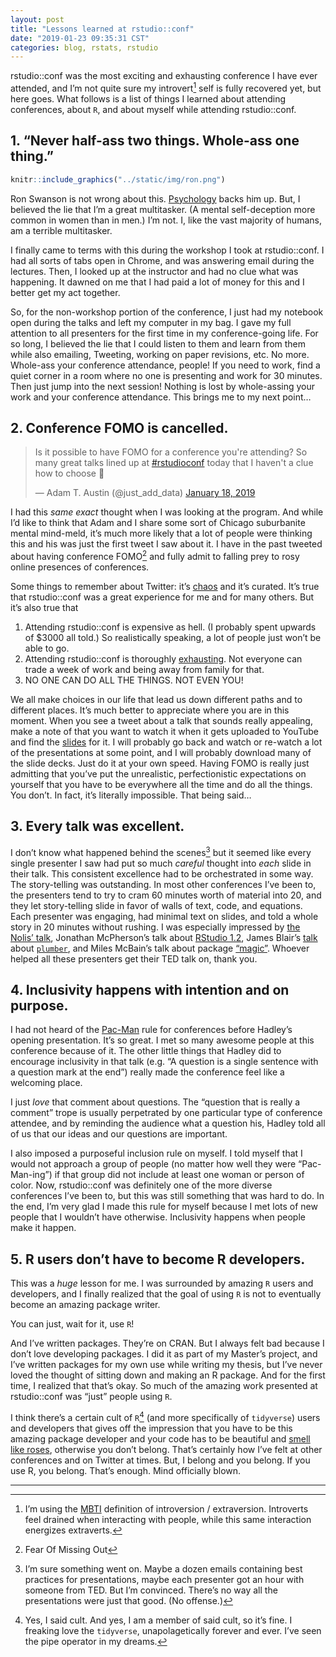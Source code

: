 ```yaml
---
layout: post
title: "Lessons learned at rstudio::conf"
date: "2019-01-23 09:35:31 CST"
categories: blog, rstats, rstudio
---
```


rstudio::conf was the most exciting and exhausting conference I have ever attended, and I'm not quite sure my introvert[^1] self is fully recovered yet, but here goes. What follows is a list of things I learned about attending conferences, about `R`, and about myself while attending rstudio::conf. 

## 1. "Never half-ass two things. Whole-ass one thing." 

```r
knitr::include_graphics("../static/img/ron.png")
```

Ron Swanson is not wrong about this. [Psychology](https://www.psychologytoday.com/us/blog/the-squeaky-wheel/201606/10-real-risks-multitasking-mind-and-body) backs him up. But, I believed the lie that I'm a great multitasker. (A mental self-deception more common in women than in men.) I'm not. I, like the vast majority of humans, am a terrible multitasker. 

I finally came to terms with this during the workshop I took at rstudio::conf. I had all sorts of tabs open in Chrome, and was answering email during the lectures. Then, I looked up at the instructor and had no clue what was happening. It dawned on me that I had paid a lot of money for this and I better get my act together. 

So, for the non-workshop portion of the conference, I just had my notebook open during the talks and left my computer in my bag. I gave my full attention to all presenters for the first time in my conference-going life. For so long, I believed the lie that I could listen to them and learn from them while also emailing, Tweeting, working on paper revisions, etc. No more. Whole-ass your conference attendance, people! If you need to work, find a quiet corner in a room where no one is presenting and work for 30 minutes. Then just jump into the next session! Nothing is lost by whole-assing your work and your conference attendance. This brings me to my next point...

## 2. Conference FOMO is cancelled. 

<blockquote class="twitter-tweet" data-lang="en"><p lang="en" dir="ltr">Is it possible to have FOMO for a conference you&#39;re attending? So many great talks lined up at <a href="https://twitter.com/hashtag/rstudioconf?src=hash&amp;ref_src=twsrc%5Etfw">#rstudioconf</a> today that I haven&#39;t a clue how to choose 🤪</p>&mdash; Adam T. Austin (@just_add_data) <a href="https://twitter.com/just_add_data/status/1086277148594196481?ref_src=twsrc%5Etfw">January 18, 2019</a></blockquote>
<script async src="https://platform.twitter.com/widgets.js" charset="utf-8"></script>

I had this *same exact* thought when I was looking at the program. And while I'd like to think that Adam and I share some sort of Chicago suburbanite mental mind-meld, it's much more likely that a lot of people were thinking this and his was just the first tweet I saw about it. I have in the past tweeted about having conference FOMO[^2] and fully admit to falling prey to rosy online presences of conferences. 

Some things to remember about Twitter: it's [chaos](https://yihui.name/en/2017/08/twitter-threads-vs-blogging/) and it's curated. It's true that rstudio::conf was a great experience for me and for many others. But it's also true that

1. Attending rstudio::conf is expensive as hell. (I probably spent upwards of $3000 all told.) So realistically speaking, a lot of people just won't be able to go. 
2. Attending rstudio::conf is thoroughly [exhausting](https://twitter.com/MilesMcBain/status/1086627528587051015). Not everyone can trade a week of work and being away from family for that.  
3. NO ONE CAN DO ALL THE THINGS. NOT EVEN YOU! 

We all make choices in our life that lead us down different paths and to different places. It's much better to appreciate where you are in this moment. When you see a tweet about a talk that sounds really appealing, make a note of that you want to watch it when it gets uploaded to YouTube and find the [slides](https://github.com/kbroman/RStudioConf2019Slides) for it. I will probably go back and watch or re-watch a lot of the presentations at some point, and I will probably download many of the slide decks. Just do it at your own speed. Having FOMO is really just admitting that you've put the unrealistic, perfectionistic expectations on yourself that you have to be everywhere all the time and do all the things. You don't. In fact, it's literally impossible. That being said...

## 3. Every talk was excellent. 

I don't know what happened behind the scenes[^3] but it seemed like every single presenter I saw had put so much *careful* thought into *each* slide in their talk. This consistent excellence had to be orchestrated in some way. The story-telling was outstanding. In most other conferences I've been to, the presenters tend to try to cram 60 minutes worth of material into 20, and they let story-telling slide in favor of walls of text, code, and equations. Each presenter was engaging, had minimal text on slides, and told a whole story in 20 minutes without rushing. I was especially impressed by [the Nolis' talk](https://nolisllc.com/assets/presentations/r-tensorflow-api.pdf), Jonathan McPherson's talk about [RStudio 1.2](https://github.com/jmcphers/rstudio-1.2-features), James Blair's [talk](https://github.com/sol-eng/plumber-model) about [`plumber`](https://www.rplumber.io/), and Miles McBain's talk about package ["magic"](https://docs.google.com/presentation/d/1iUz3A_xHIzeFIzOQ_JQLdGPbC82qcDEDSqvjIBiP1a8/edit#slide=id.p). Whoever helped all these presenters get their TED talk on, thank you. 

## 4. Inclusivity happens with intention and on purpose.

I had not heard of the [Pac-Man](https://www.ericholscher.com/blog/2017/aug/2/pacman-rule-conferences/) rule for conferences before Hadley's opening presentation. It's so great. I met so many awesome people at this conference because of it. The other little things that Hadley did to encourage inclusivity in that talk (e.g. "A question is a single sentence with a question mark at the end") really made the conference feel like a welcoming place. 

I just *love* that comment about questions. The "question that is really a comment" trope is usually perpetrated by one particular type of conference attendee, and by reminding the audience what a question his, Hadley told all of us that our ideas and our questions are important. 

I also imposed a purposeful inclusion rule on myself. I told myself that I would not approach a group of people (no matter how well they were "Pac-Man-ing") if that group did not include at least one woman or person of color. Now, rstudio::conf was definitely one of the more diverse conferences I've been to, but this was still something that was hard to do. In the end, I'm very glad I made this rule for myself because I met lots of new people that I wouldn't have otherwise. Inclusivity happens when people make it happen. 


## 5. R users don't have to become R developers.

This was a *huge* lesson for me. I was surrounded by amazing `R` users and developers, and I finally realized that the goal of using `R` is not to eventually become an amazing package writer.

You can just, wait for it, use `R`! 

And I've written packages. They're on CRAN. But I always felt bad because I don't love developing packages. I did it as part of my Master's project, and I've written packages for my own use while writing my thesis, but I've never loved the thought of sitting down and making an R package. And for the first time, I realized that that's okay. So much of the amazing work presented at rstudio::conf was "just" people using `R`. 

I think there's a certain cult of `R`[^4] (and more specifically of `tidyverse`) users and developers that gives off the impression that you have to be this amazing package developer and your code has to be beautiful and [smell like roses](https://docs.google.com/presentation/d/1iUz3A_xHIzeFIzOQ_JQLdGPbC82qcDEDSqvjIBiP1a8/edit#slide=id.g4c0eda98f0_0_100), otherwise you don't belong. That's certainly how I've felt at other conferences and on Twitter at times. But, I belong and you belong. If you use R, you belong. That's enough. Mind officially blown. 

***

[^1]: I'm using the [MBTI](https://www.myersbriggs.org/my-mbti-personality-type/mbti-basics/extraversion-or-introversion.htm) definition of introversion / extraversion. Introverts feel drained when interacting with people, while this same interaction energizes extraverts. 
[^2]: Fear Of Missing Out
[^3]: I'm sure something went on. Maybe a dozen emails containing best practices for presentations, maybe each presenter got an hour with someone from TED. But I'm convinced. There's no way all the presentations were just that good. (No offense.)
[^4]: Yes, I said cult. And yes, I am a member of said cult, so it's fine. I freaking love the `tidyverse`, unapolagetically forever and ever. I've seen the pipe operator in my dreams. 